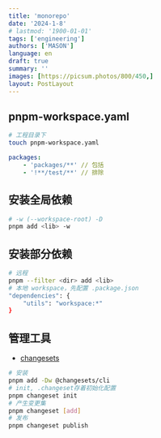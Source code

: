```yaml
---
title: 'monorepo'
date: '2024-1-8'
# lastmod: '1900-01-01'
tags: ['engineering']
authors: ['MASON']
language: en
draft: true
summary: ''
images: [https://picsum.photos/800/450,]
layout: PostLayout
---
```


## pnpm-workspace.yaml
```sh
# 工程目录下
touch pnpm-workspace.yaml
```
```yaml:pnpm-workspace.yaml
packages:
    - 'packages/**' // 包括
    - '!**/test/**' // 排除
```

## 安装全局依赖

```sh
# -w (--workspace-root) -D
pnpm add <lib> -w
```

## 安装部分依赖
```sh
# 远程
pnpm --filter <dir> add <lib>
# 本地 workspace，先配置 .package.json
"dependencies": {
    "utils": "workspace:*"
}
```

## 管理工具

- [changesets](https://pnpm.io/zh/8.x/workspaces#%E5%8F%91%E5%B8%83%E5%B7%A5%E4%BD%9C%E6%B5%81)

```sh
# 安装
pnpm add -Dw @changesets/cli
# init, .changeset存着初始化配置
pnpm changeset init
# 产生变更集
pnpm changeset [add]
# 发布
pnpm changeset publish
```

